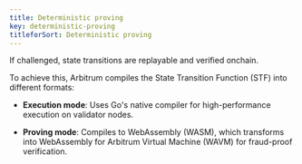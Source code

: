 ```yaml
---
title: Deterministic proving
key: deterministic-proving
titleforSort: Deterministic proving
---
```


If challenged, state transitions are replayable and verified onchain.

To achieve this, Arbitrum compiles the State Transition Function (STF) into different formats:

- **Execution mode**: Uses Go's native compiler for high-performance execution on <a data-quicklook-from="validator">validator</a> nodes.

- **Proving mode**: Compiles to WebAssembly (<a data-quicklook-from="wasm">WASM</a>), which transforms into WebAssembly for Arbitrum Virtual Machine (WAVM) for fraud-proof verification.
